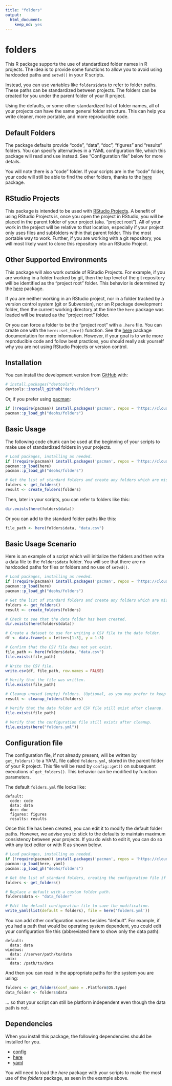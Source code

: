 ```yaml
---
title: "folders"
output: 
  html_document: 
    keep_md: yes
---
```


# folders

This R package supports the use of standardized folder names in R projects. The 
idea is to provide some functions to allow you to avoid using hardcoded paths 
and `setwd()` in your R scripts. 

Instead, you can use variables like `folders$data` to refer to folder paths. 
These paths can be standardized between projects. The folders can be created 
for you under the parent folder of your R project. 

Using the defaults, or some other standardized list of folder names, 
all of your projects can have the same general folder structure. This can help 
you write cleaner, more portable, and more reproducible code.

## Default Folders

The package defaults provide "code", "data", "doc", "figures" and 
"results" folders. You can specify alternatives in a YAML configuration file, 
which this package will read and use instead. See "Configuration file" below 
for more details.

You will note there is a "code" folder. If your scripts are in the "code" 
folder, your code will still be able to find the other folders, thanks 
to the [here](https://cran.r-project.org/web/packages/here/index.html) 
package.

## RStudio Projects

This package is intended to be used with [RStudio Projects](https://support.rstudio.com/hc/en-us/articles/200526207-Using-Projects). 
A benefit of using RStudio Projects is, once you open the project in RStudio, 
you will be placed in the parent folder of your project (aka. "project root"). 
All of your work in the project will be relative to that location, especially if 
your project only uses files and subfolders within that parent folder. This the 
most portable way to work. Further, if you are working with a git repository, you 
will most likely want to clone this repository into an RStudio Project. 

## Other Supported Environments

This package will also work outside of RStudio Projects. For example, 
if you are working in a folder tracked by git, then the top level of the git 
repository will be identified as the "project root" folder. This behavior is 
determined by the [here](https://cran.r-project.org/web/packages/here/index.html) 
package.

If you are neither working in an RStudio project, nor in a folder tracked by a 
version control system (git or Subversion), nor an R package development 
folder, then the current working directory at the time the `here` package was 
loaded will be treated as the "project root" folder. 

Or you can force a folder to be the "project root" with a `.here` file. You 
can create one with the `here::set_here()` function. See the 
[here](https://cran.r-project.org/web/packages/here/index.html) package 
documentation for more information. However, if your goal is to write more 
reproducible code and follow best practices, you should really ask yourself why 
you are not using RStudio Projects or version control.

## Installation

You can install the development version from [GitHub](https://github.com/deohs/folders) with:

```r
# install.packages("devtools")
devtools::install_github("deohs/folders")
```

Or, if you prefer using [pacman](https://github.com/trinker/pacman):

```r
if (!require(pacman)) install.packages('pacman', repos = 'https://cloud.r-project.org')
pacman::p_load_gh("deohs/folders")
```

## Basic Usage

The following code chunk can be used at the beginning of your scripts to make 
use of standardized folders in your projects.

```r
# Load packages, installing as needed.
if (!require(pacman)) install.packages('pacman', repos = 'https://cloud.r-project.org')
pacman::p_load(here)
pacman::p_load_gh("deohs/folders")

# Get the list of standard folders and create any folders which are missing.
folders <- get_folders()
result <- create_folders(folders)
```

Then, later in your scripts, you can refer to folders like this:

```r
dir.exists(here(folders$data))
```

Or you can add to the standard folder paths like this: 

```r
file_path <- here(folders$data, "data.csv")
```

## Basic Usage Scenario

Here is an example of a script which will initialize the folders and then write 
a data file to the `folders$data` folder. You will see that there are no 
hardcoded paths for files or folders and no use of `setwd()`.

```r
# Load packages, installing as needed.
if (!require(pacman)) install.packages('pacman', repos = 'https://cloud.r-project.org')
pacman::p_load(here)
pacman::p_load_gh("deohs/folders")

# Get the list of standard folders and create any folders which are missing.
folders <- get_folders()
result <- create_folders(folders)

# Check to see that the data folder has been created.
dir.exists(here(folders$data))

# Create a dataset to use for writing a CSV file to the data folder.
df <- data.frame(x = letters[1:3], y = 1:3)

# Confirm that the CSV file does not yet exist.
file_path <- here(folders$data, "data.csv")
file.exists(file_path)

# Write the CSV file.
write.csv(df, file_path, row.names = FALSE)

# Verify that the file was written.
file.exists(file_path)

# Cleanup unused (empty) folders. (Optional, as you may prefer to keep them.)
result <- cleanup_folders(folders)

# Verify that the data folder and CSV file still exist after cleanup.
file.exists(file_path)

# Verify that the configuration file still exists after cleanup.
file.exists(here("folders.yml"))
```

## Configuration file

The configuration file, if not already present, will be written by `get_folders()` 
to a YAML file called `folders.yml`, stored in the parent folder of your R 
project. This file will be read by `config::get()` on subsequent executions of 
`get_folders()`. This behavior can be modified by function parameters.

The default `folders.yml` file looks like:

```
default:
  code: code
  data: data
  doc: doc
  figures: figures
  results: results
```

Once this file has been created, you can edit it to modify the default 
folder paths. However, we advise you to stick to the defaults to maintain 
maximum consistency between your projects. If you do wish to edit it, you can
do so with any text editor or with R as shown below.

```r
# Load packages, installing as needed.
if (!require(pacman)) install.packages('pacman', repos = 'https://cloud.r-project.org')
pacman::p_load(here, yaml)
pacman::p_load_gh("deohs/folders")

# Get the list of standard folders, creating the configuration file if missing.
folders <- get_folders()

# Replace a default with a custom folder path.
folders$data <- "data_folder"

# Edit the default configuration file to save the modification.
write_yaml(list(default = folders), file = here('folders.yml'))
```

You can add other configuration names besides "default". For example, if you
had a path that would be operating system dependent, you could edit your 
configuration file this (abbreviated here to show only the data path):

```
default:
  data: data
windows:
  data: //server/path/to/data
unix:
  data: /path/to/data
```

And then you can read in the appropriate paths for the system you are using:

```r
folders <- get_folders(conf_name = .Platform$OS.type)
data_folder <- folders$data
```

... so that your script can still be platform independent even though the data
path is not.

## Dependencies

When you install this package, the following dependencies should be installed 
for you.

- [config](https://cran.r-project.org/web/packages/config/index.html)
- [here](https://cran.r-project.org/web/packages/here/index.html)
- [yaml](https://cran.r-project.org/web/packages/yaml/index.html)

You will need to load the *here* package with your scripts to make the most use 
of the *folders* package, as seen in the example above.
